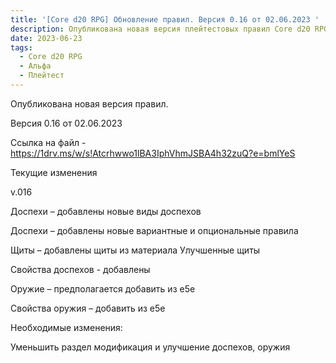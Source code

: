 ```yaml
---
title: '[Core d20 RPG] Обновление правил. Версия 0.16 от 02.06.2023 '
description: Опубликована новая версия плейтестовых правил Core d20 RPG
date: 2023-06-23
tags:
  - Core d20 RPG
  - Альфа
  - Плейтест
---
```


Опубликована новая версия правил.

Версия 0.16 от 02.06.2023

Ссылка на файл - https://1drv.ms/w/s!Atcrhwwo1lBA3IphVhmJSBA4h32zuQ?e=bmlYeS

Текущие изменения

v.016

Доспехи – добавлены новые виды доспехов

Доспехи – добавлены новые вариантные и опциональные правила

Щиты – добавлены щиты из материала Улучшенные щиты

Свойства доспехов - добавлены

Оружие – предполагается добавить из е5е

Свойства оружия – добавить из е5е

Необходимые изменения:

Уменьшить раздел модификация и улучшение доспехов, оружия
